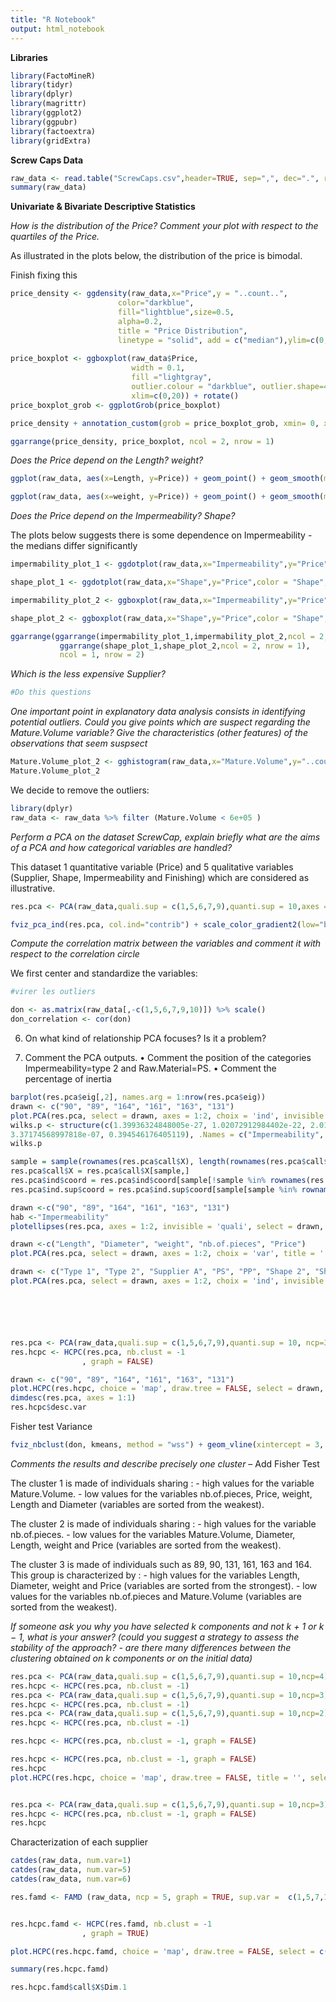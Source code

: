 ```yaml
---
title: "R Notebook"
output: html_notebook
---
```


**Libraries**

```r
library(FactoMineR)
library(tidyr)
library(dplyr)
library(magrittr)
library(ggplot2)
library(ggpubr)
library(factoextra)
library(gridExtra)
```



**Screw Caps Data**
```r
raw_data <- read.table("ScrewCaps.csv",header=TRUE, sep=",", dec=".", row.names=1)
summary(raw_data)
```



**Univariate & Bivariate Descriptive Statistics**

*How is the distribution of the Price? Comment your plot with respect to the quartiles of the Price.*

As illustrated in the plots below, the distribution of the price is bimodal.

Finish fixing this 

```r

price_density <- ggdensity(raw_data,x="Price",y = "..count..",
                        color="darkblue",
                        fill="lightblue",size=0.5, 
                        alpha=0.2, 
                        title = "Price Distribution", 
                        linetype = "solid", add = c("median"),ylim=c(0,20),xlim=c(0,50)) +scale_x_continuous(limits=c(0,50))
  
price_boxplot <- ggboxplot(raw_data$Price, 
                           width = 0.1, 
                           fill ="lightgray", 
                           outlier.colour = "darkblue", outlier.shape=4.2, ylim=c(0,50),
                           xlim=c(0,20)) + rotate() 
price_boxplot_grob <- ggplotGrob(price_boxplot) 

price_density + annotation_custom(grob = price_boxplot_grob, xmin= 0, xmax = 50, ymin= -4.5 , ymax=6)

ggarrange(price_density, price_boxplot, ncol = 2, nrow = 1)

```




*Does the Price depend on the Length? weight?*

```r

ggplot(raw_data, aes(x=Length, y=Price)) + geom_point() + geom_smooth(method=lm, color="darkblue")+ theme_minimal()

ggplot(raw_data, aes(x=weight, y=Price)) + geom_point() + geom_smooth(method=lm,color="red")+theme_minimal()

```

*Does the Price depend on the Impermeability? Shape?*

The plots below suggests there is some dependence on Impermeability - the medians differ significantly 


```r
impermability_plot_1 <- ggdotplot(raw_data,x="Impermeability",y="Price",color = "Impermeability", palette = "jco",binwidth = 1,legend="none")

shape_plot_1 <- ggdotplot(raw_data,x="Shape",y="Price",color = "Shape", palette = "npg",binwidth = 1,legend="none")

impermability_plot_2 <- ggboxplot(raw_data,x="Impermeability",y="Price",color = "Impermeability", palette = "jco",legend="none")

shape_plot_2 <- ggboxplot(raw_data,x="Shape",y="Price",color = "Shape", palette = "npg", legend = "none")

ggarrange(ggarrange(impermability_plot_1,impermability_plot_2,ncol = 2, nrow = 1),
           ggarrange(shape_plot_1,shape_plot_2,ncol = 2, nrow = 1),
           ncol = 1, nrow = 2)

```

*Which is the less expensive Supplier?*

```r
#Do this questions
```


*One important point in explanatory data analysis consists in identifying potential outliers. Could you give points which are suspect regarding the Mature.Volume variable? Give the characteristics (other features) of the observations that seem suspsect* 
```r

Mature.Volume_plot_2 <- gghistogram(raw_data,x="Mature.Volume",y="..count..")
Mature.Volume_plot_2
```

We decide to remove the outliers:

```r
library(dplyr)
raw_data <- raw_data %>% filter (Mature.Volume < 6e+05 )  
```



*Perform a PCA on the dataset ScrewCap, explain briefly what are the aims of a PCA and how categorical variables are handled?*

This dataset 1 quantitative variable (Price) and 5 qualitative variables (Supplier, Shape, Impermeability and Finishing) which are considered as illustrative.

```r
res.pca <- PCA(raw_data,quali.sup = c(1,5,6,7,9),quanti.sup = 10,axes = c(1,2))

fviz_pca_ind(res.pca, col.ind="contrib") + scale_color_gradient2(low="blue", mid="white", high="red", midpoint=4) + theme_minimal()

```

*Compute the correlation matrix between the variables and comment it with respect to the correlation circle*

We first center and standardize the variables:

```r
#virer les outliers

don <- as.matrix(raw_data[,-c(1,5,6,7,9,10)]) %>% scale()
don_correlation <- cor(don)
```


6) On what kind of relationship PCA focuses? Is it a problem?

7) Comment the PCA outputs.
• Comment the position of the categories Impermeability=type 2 and Raw.Material=PS.
• Comment the percentage of inertia
```r
barplot(res.pca$eig[,2], names.arg = 1:nrow(res.pca$eig))
drawn <- c("90", "89", "164", "161", "163", "131")
plot.PCA(res.pca, select = drawn, axes = 1:2, choix = 'ind', invisible = 'quali', title = '')
wilks.p <- structure(c(1.39936324848005e-27, 1.02072912984402e-22, 2.01088132732067e-11, 
3.37174568997818e-07, 0.394546176405119), .Names = c("Impermeability", "Raw.Material", "Shape", "Supplier", "Finishing"))
wilks.p

sample = sample(rownames(res.pca$call$X), length(rownames(res.pca$call$X)))
res.pca$call$X = res.pca$call$X[sample,]
res.pca$ind$coord = res.pca$ind$coord[sample[!sample %in% rownames(res.pca$ind.sup$coord)],]
res.pca$ind.sup$coord = res.pca$ind.sup$coord[sample[sample %in% rownames(res.pca$ind.sup$coord)],]

drawn <-c("90", "89", "164", "161", "163", "131")
hab <-"Impermeability"
plotellipses(res.pca, axes = 1:2, invisible = 'quali', select = drawn, keepvar = hab, title = '')

drawn <-c("Length", "Diameter", "weight", "nb.of.pieces", "Price")
plot.PCA(res.pca, select = drawn, axes = 1:2, choix = 'var', title = '')

drawn <- c("Type 1", "Type 2", "Supplier A", "PS", "PP", "Shape 2", "Shape 3", "Shape 1", "Lacquering", "Supplier B", "Supplier C","Hot Printing")
plot.PCA(res.pca, select = drawn, axes = 1:2, choix = 'ind', invisible = c('ind', 'ind.sup'), title = '')






res.pca <- PCA(raw_data,quali.sup = c(1,5,6,7,9),quanti.sup = 10, ncp=3) #ncp = 3
res.hcpc <- HCPC(res.pca, nb.clust = -1
                , graph = FALSE)

drawn <- c("90", "89", "164", "161", "163", "131")
plot.HCPC(res.hcpc, choice = 'map', draw.tree = FALSE, select = drawn, title = '')
dimdesc(res.pca, axes = 1:1)
res.hcpc$desc.var

```

Fisher test
Variance


```r

fviz_nbclust(don, kmeans, method = "wss") + geom_vline(xintercept = 3, linetype = 2)

```


*Comments the results and describe precisely one cluster* -- Add Fisher Test

The cluster 1 is made of individuals sharing :
- high values for the variable Mature.Volume. 
- low values for the variables nb.of.pieces, Price, weight, Length and Diameter (variables are sorted from the weakest).

The cluster 2 is made of individuals sharing :
- high values for the variable nb.of.pieces. 
- low values for the variables Mature.Volume, Diameter, Length, weight and Price (variables are sorted from the weakest).

The cluster 3 is made of individuals such as 89, 90, 131, 161, 163 and 164. This group is characterized by :
- high values for the variables Length, Diameter, weight and Price (variables are sorted from the strongest).
- low values for the variables nb.of.pieces and Mature.Volume (variables are sorted from the weakest).


*If someone ask you why you have selected k components and not k + 1 or k − 1, what is your answer? (could you suggest a strategy to assess the stability of the approach? - are there many differences between the clustering obtained on k components or on the initial data)*

```r
res.pca <- PCA(raw_data,quali.sup = c(1,5,6,7,9),quanti.sup = 10,ncp=4)
res.hcpc <- HCPC(res.pca, nb.clust = -1)
res.pca <- PCA(raw_data,quali.sup = c(1,5,6,7,9),quanti.sup = 10,ncp=3)
res.hcpc <- HCPC(res.pca, nb.clust = -1)
res.pca <- PCA(raw_data,quali.sup = c(1,5,6,7,9),quanti.sup = 10,ncp=2)
res.hcpc <- HCPC(res.pca, nb.clust = -1)
```
```r
res.hcpc <- HCPC(res.pca, nb.clust = -1, graph = FALSE)

```

 
```r
res.hcpc <- HCPC(res.pca, nb.clust = -1, graph = FALSE)
res.hcpc
plot.HCPC(res.hcpc, choice = 'map', draw.tree = FALSE, title = '', select=c("12"))


res.pca <- PCA(raw_data,quali.sup = c(1,5,6,7,9),quanti.sup = 10,ncp=3)
res.hcpc <- HCPC(res.pca, nb.clust = -1, graph = FALSE)
res.hcpc

```

Characterization of each supplier


```r
catdes(raw_data, num.var=1)
catdes(raw_data, num.var=5)
catdes(raw_data, num.var=6)


```


```r
res.famd <- FAMD (raw_data, ncp = 5, graph = TRUE, sup.var =  c(1,5,7,10), axes = c(1,2), row.w = NULL, tab.comp = NULL)


res.hcpc.famd <- HCPC(res.famd, nb.clust = -1
                , graph = TRUE)

plot.HCPC(res.hcpc.famd, choice = 'map', draw.tree = FALSE, select = c(1,10), title = '')


```


```r

summary(res.hcpc.famd)

res.hcpc.famd$call$X$Dim.1


```

